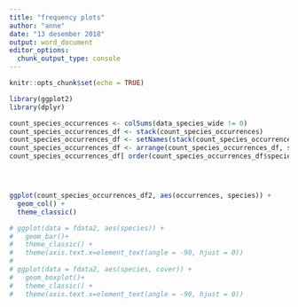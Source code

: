 ```yaml
---
title: "frequency plots"
author: "anne"
date: "13 desember 2018"
output: word_document
editor_options: 
  chunk_output_type: console
---
```


```r
knitr::opts_chunk$set(echo = TRUE)
```




```r
library(ggplot2)
library(dplyr)

```



```r
count_species_occurrences <- colSums(data_species_wide != 0)
count_species_occurrences_df <- stack(count_species_occurrences)
count_species_occurrences_df <- setNames(stack(count_species_occurrences)[2:1], c('species','occurrences'))
count_species_occurrences_df <- arrange(count_species_occurrences_df, species) # Why does this not work?
count_species_occurrences_df[ order(count_species_occurrences_df$species), ] # Why does this not work?





```

```r
ggplot(count_species_occurrences_df2, aes(occurrences, species)) +
  geom_col() +
  theme_classic()

```



```r
# ggplot(data = fdata2, aes(species)) +
#   geom_bar()+
#   theme_classic() +
#   theme(axis.text.x=element_text(angle = -90, hjust = 0))
# 
# ggplot(data = fdata2, aes(species, cover)) +
#   geom_boxplot()+
#   theme_classic() +
#   theme(axis.text.x=element_text(angle = -90, hjust = 0))

```

